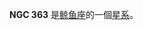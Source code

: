 {{NGCInfoBox
|NGCID=NGC 363
|發現者=法蘭斯·萊文沃思
|發現日期=1886年-月-日
|其他編號=MCG -3-3-23,NPM1G -16.0038
|曆元=J2000.0
|赤經=1時6分15.7秒
|赤緯=-16°32'32"
|星座=鲸鱼座
|星體=星系
|星等=14.7
|表面亮度=13.3
|藍等=15.7
}}

'''NGC 363''' 是[[鲸鱼座|鲸鱼座]]的一個[[星系|星系]]。
{{星系小作品}}
{{NGCReference|363}}
{{Catalogs|NGC=363}}